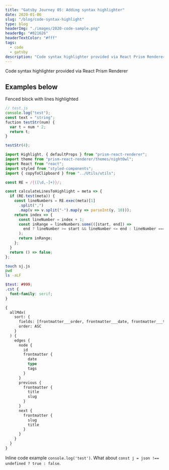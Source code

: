 ```yaml
---
title: "Gatsby Journey 05: Adding syntax highlighter"
date: 2020-01-06
slug: "/blog/code-syntax-highlight"
type: blog
headerImg: "./images/2020-code-sample.png"
headerBg: "#021626"
headerTextColor: "#fff"
tags:
  - code
  - gatsby
description: "Code syntax highlighter provided via React Prism Renderer"
---
```


<p class="excerpt">Code syntax highlighter provided via React Prism Renderer</p>

## Examples below

Fenced block with lines highlighted

```js {1,3-5}
// test.js
console.log("test");
const text = "string";
fuction testStr(num) {
  var t = num * 2;
  return t;
}

testStr(4);
```

```jsx filename:Component.js {3,9-19}
import Highlight, { defaultProps } from "prism-react-renderer";
import theme from "prism-react-renderer/themes/nightOwl";
import React from "react";
import styled from "styled-components";
import { copyToClipboard } from "../Utils/utils";

const RE = /{([\d,-]+)}/;

const calculateLinesToHighlight = meta => {
  if (RE.test(meta)) {
    const lineNumbers = RE.exec(meta)[1]
      .split(",")
      .map(v => v.split("-").map(y => parseInt(y, 10)));
    return index => {
      const lineNumber = index + 1;
      const inRange = lineNumbers.some(([start, end]) =>
        end ? lineNumber >= start && lineNumber <= end : lineNumber === start
      );
      return inRange;
    };
  }
  return () => false;
};
```

```bash
touch sj.js
pwd
ls -aLF
```

```scss filename:main_style.scss {3}
$test: #999;
.cst {
  font-family: serif;
}
```

```graphql
{
  allMdx(
    sort: {
      fields: [frontmatter___order, frontmatter___date, frontmatter___type]
      order: ASC
    }
  ) {
    edges {
      node {
        id
        frontmatter {
          date
          type
          tags
        }
      }
      previous {
        frontmatter {
          title
          slug
        }
      }
      next {
        frontmatter {
          slug
          title
        }
      }
    }
  }
}
```

Inline code example `console.log('test')`. What about `const j = json !== undefined ? true : false`.

